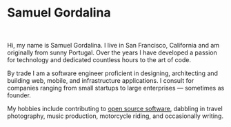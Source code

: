 <SEO />

# Samuel Gordalina

<br />

Hi, my name is Samuel Gordalina. I live in San Francisco, California and am originally from sunny Portugal. Over the years I have developed a passion for technology and dedicated countless hours to the art of code.

By trade I am a software engineer proficient in designing, architecting and building web, mobile, and infrastructure applications. I consult for companies ranging from small startups to large enterprises &mdash; sometimes as founder.

My hobbies include contributing to <a href="https://github.com/gordalina">open source software</a>, dabbling in travel <Link to="/photography">photography</Link>, <Link to="/music">music production</Link>, motorcycle riding, and occasionally <Link to="/articles">writing</Link>.
